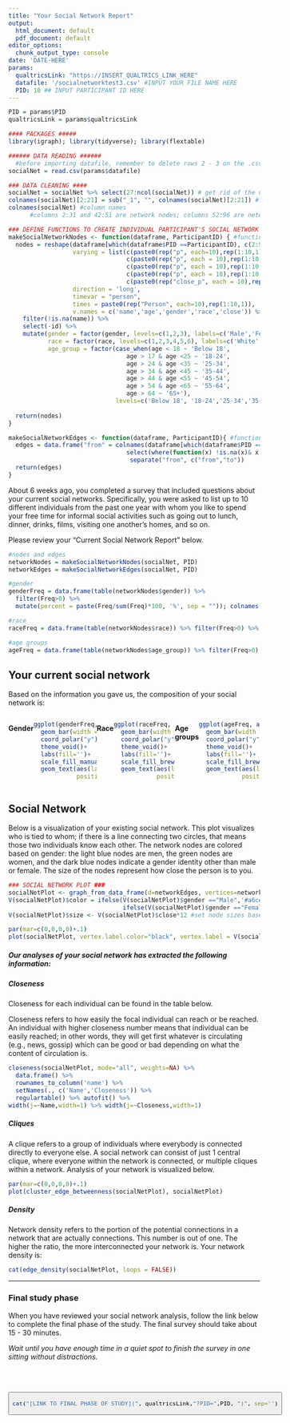 ```yaml
---
title: "Your Social Network Report"
output:
  html_document: default
  pdf_document: default
editor_options:
  chunk_output_type: console
date: 'DATE-HERE'
params:
  qualtricsLink: "https://INSERT_QUALTRICS_LINK_HERE"
  datafile: '/socialnetworktest3.csv' #INPUT YOUR FILE NAME HERE
  PID: 10 ## INPUT PARTICIPANT ID HERE
---
```


```r

PID = params$PID 
qualtricsLink = params$qualtricsLink

#### PACKAGES #####
library(igraph); library(tidyverse); library(flextable)

###### DATA READING ######
  #before importing datafile, remember to delete rows 2 - 3 on the .csv file. They are extra headers. When you import the data, you should only have one header row. 
socialNet = read.csv(params$datafile) 

### DATA CLEANING ####
socialNet = socialNet %>% select(27:ncol(socialNet)) # get rid of the unnecessary first 26 columns
colnames(socialNet)[2:21] = sub("_1", "", colnames(socialNet)[2:21]) #fix column names for columns 2 - 21 to get rid of "_1" 
colnames(socialNet) #column names
      #columns 2:31 and 42:51 are network nodes; columns 52:96 are network edges 

### DEFINE FUNCTIONS TO CREATE INDIVIDUAL PARTICIPANT'S SOCIAL NETWORK ####
makeSocialNetworkNodes <- function(dataframe, ParticipantID) { #function to create dataframe for participant's social network nodes
  nodes = reshape(dataframe[which(dataframe$PID ==ParticipantID), c(2:51)], 
                  varying = list(c(paste0(rep("p", each=10),rep(1:10,1))),
                                 c(paste0(rep("p", each = 10),rep(1:10, 1), rep("_age", each=10))),
                                 c(paste0(rep("p", each = 10),rep(1:10, 1), rep("_gender", each=10))),
                                 c(paste0(rep("p", each = 10),rep(1:10, 1), rep("_race", each=10))),
                                 c(paste0(rep("close_p", each = 10),rep(1:10, 1)))),
                  direction = 'long',
                  timevar = "person",
                  times = paste0(rep("Person", each=10),rep(1:10,1)),
                  v.names = c('name','age','gender','race','close')) %>% 
    filter(!is.na(name)) %>% 
    select(-id) %>% 
    mutate(gender = factor(gender, levels=c(1,2,3), labels=c('Male','Female','Other')),
           race = factor(race, levels=c(1,2,3,4,5,6), labels=c('White','Black','Amer. Indian or Alaska Native','Asian','Latino/a','Other')),
           age_group = factor(case_when(age < 18 ~ 'Below 18',
                                 age > 17 & age <25 ~ '18-24',
                                 age > 24 & age <35 ~ '25-34',
                                 age > 34 & age <45 ~ '35-44',
                                 age > 44 & age <55 ~ '45-54',
                                 age > 54 & age <65 ~ '55-64',
                                 age > 64 ~ '65+'),
                              levels=c('Below 18', '18-24','25-34','35-44','45-54','55-64')))
  
  return(nodes)
}

makeSocialNetworkEdges <- function(dataframe, ParticipantID){ #function to create dataframe for participant's social network edges
  edges = data.frame("from" = colnames(dataframe[which(dataframe$PID ==ParticipantID),c(52:96)] %>% 
                                 select(where(function(x) !is.na(x)& x > 0)))) %>% 
                                  separate("from", c("from","to"))
  return(edges)
}
```

About 6 weeks ago, you completed a survey that included questions about your current social networks. Specifically, you were asked to list up to 10 different individuals from the past one year with whom you like to spend your free time for informal social activities such as going out to lunch, dinner, drinks, films, visiting one another's homes, and so on.

Please review your "Current Social Network Report" below.

```r
#nodes and edges
networkNodes = makeSocialNetworkNodes(socialNet, PID) 
networkEdges = makeSocialNetworkEdges(socialNet, PID)

#gender
genderFreq = data.frame(table(networkNodes$gender)) %>% 
  filter(Freq>0) %>% 
  mutate(percent = paste(Freq/sum(Freq)*100, '%', sep = "")); colnames(genderFreq) = c('Gender','count','percent')

#race
raceFreq = data.frame(table(networkNodes$race)) %>% filter(Freq>0) %>% mutate(percent = paste(Freq/sum(Freq)*100,'%', sep = "")); colnames(raceFreq) = c('Race','count','percent')

#age groups
ageFreq = data.frame(table(networkNodes$age_group)) %>% filter(Freq>0) %>% mutate(percent = paste(Freq/sum(Freq)*100, '%', sep = "")); colnames(ageFreq) = c('age_group','count','percent')

```

## Your current social network

Based on the information you gave us, the composition of your social network is:

::: {style="display: flex;"}
<div>

#### Gender

```r
ggplot(genderFreq, aes(x='', fill=Gender, y=count))+
  geom_bar(width = 1, stat='identity', color='black')+
  coord_polar("y") +
  theme_void()+
  labs(fill='')+
  scale_fill_manual(values=c('#a6cee3','#b2df8a','#1f78b4'))+
  geom_text(aes(label = percent),
            position = position_stack(vjust = 0.5), size=3)
```

</div>

<div>

#### Race

```r

ggplot(raceFreq, aes(x='', fill=Race, y=count))+
  geom_bar(width = 1, stat='identity', color='black')+
  coord_polar("y") +
  theme_void()+
  labs(fill='')+
  scale_fill_brewer(palette='RdYlGn')+
  geom_text(aes(label = percent),
            position = position_stack(vjust = 0.5), size=3)
```

</div>

<div>

#### Age groups

```r
ggplot(ageFreq, aes(x='', fill=age_group, y=count))+
  geom_bar(width = 1, stat='identity', color='black')+
  coord_polar("y") +
  theme_void()+
  labs(fill='')+
  scale_fill_brewer(palette='RdPu')+
  geom_text(aes(label = percent),
            position = position_stack(vjust = 0.5), size=3)
```

</div>
:::

## Social Network

Below is a visualization of your existing social network. This plot visualizes who is tied to whom; if there is a line connecting two circles, that means those two individuals know each other. The network nodes are colored based on gender: the light blue nodes are men, the green nodes are women, and the dark blue nodes indicate a gender identity other than male or female. The size of the nodes represent how close the person is to you.

```r
### SOCIAL NETWORK PLOT ###
socialNetPlot <- graph_from_data_frame(d=networkEdges, vertices=networkNodes, directed=F)  #create igraph object
V(socialNetPlot)$color = ifelse(V(socialNetPlot)$gender =="Male",'#a6cee3', #males = light blue
                                ifelse(V(socialNetPlot)$gender =="Female",'#b2df8a', '#1f78b4')) #females = green, other = dark blue
V(socialNetPlot)$size <- V(socialNetPlot)$close*12 #set node sizes based on participant's rating of closeness to self

par(mar=c(0,0,0,0)+.1)
plot(socialNetPlot, vertex.label.color="black", vertex.label = V(socialNetPlot)$name)
```

##### Our analyses of your social network has extracted the following information:

##### Closeness

Closeness for each individual can be found in the table below.

Closeness refers to how easily the focal individual can reach or be reached. An individual with higher closeness number means that individual can be easily reached; in other words, they will get first whatever is circulating (e.g., news, gossip) which can be good or bad depending on what the content of circulation is.

```r

closeness(socialNetPlot, mode="all", weights=NA) %>% 
  data.frame() %>% 
  rownames_to_column('name') %>% 
  setNames(., c('Name','Closeness')) %>% 
  regulartable() %>% autofit() %>% 
width(j=~Name,width=1) %>% width(j=~Closeness,width=1)

```

##### Cliques

A clique refers to a group of individuals where everybody is connected directly to everyone else. A social network can consist of just 1 central clique, where everyone within the network is connected, or multiple cliques within a network. Analysis of your network is visualized below.

```r
par(mar=c(0,0,0,0)+.1)
plot(cluster_edge_betweenness(socialNetPlot), socialNetPlot)

```

##### Density

Network density refers to the portion of the potential connections in a network that are actually connections. This number is out of one. The higher the ratio, the more interconnected your network is. Your network density is:

```r
cat(edge_density(socialNetPlot, loops = FALSE))
```

------------------------------------------------------------------------

### Final study phase

When you have reviewed your social network analysis, follow the link below to complete the final phase of the study. The final survey should take about 15 - 30 minutes.

*Wait until you have enough time in a quiet spot to finish the survey in one sitting without distractions.*

<br><Br>

::: {style="text-align:center"}
<button>
```r
cat("[LINK TO FINAL PHASE OF STUDY](", qualtricsLink,"?PID=",PID, ")", sep='')
```
</button>
:::

## <Br><Br>
